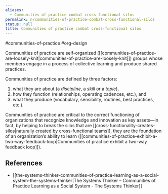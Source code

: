 ```yaml
---
aliases:
  - Communities of practice combat cross-functional silos
permalink: n/communities-of-practice-combat-cross-functional-silos
status: null
title: Communities of practice combat cross-functional silos
---
```

#communities-of-practice #org-design

Communities of practice are self-organized ([[communities-of-practice-are-loosely-knit|communities-of-practice-are-loosely-knit]]) groups whose members engage in a process of collective learning and produce shared practices.

Communities of practice are defined by three factors:

1. what they are about (a _discipline_, a _skill_ or a _topic_),
2. how they function (relationships, operating cadences, etc.), and
3. what they produce (vocabulary, sensibility, routines, best practices, etc.).

Communities of practice are critical to the correct functioning of organizations that recognize knowledge and innovation as key assets—in fact, by helping to break the silos that are [[cross-functionality-creates-silos|naturally created by cross-functional teams]], they are the foundation of an organization’s ability to learn ([[communities-of-practice-exhibit-a-two-way-feedback-loop|Communities of practice exhibit a two-way feedback loop]]).

## References

- [[the-systems-thinker-communities-of-practice-learning-as-a-social-system-the-systems-thinker|The Systems Thinker – Communities of Practice Learning as a Social System - The Systems Thinker]]
